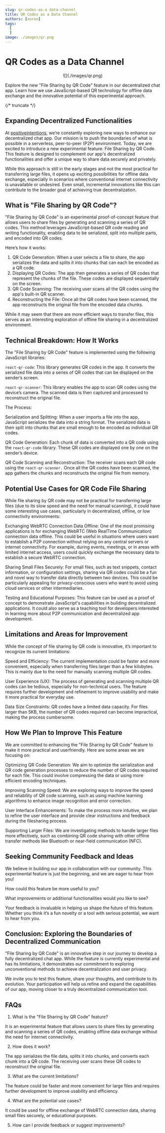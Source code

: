 ```yaml
---
slug: qr-codes-as-a data-channel
title: QR Codes as a Data Channel
authors: [xoron]
tags:
  [
  ]
image: ./images/qr.png
---
```


# QR Codes as a Data Channel

<NLevelAnalytics />

<center>
![](./images/qr.png)
</center>

Explore the new "File Sharing by QR Code" feature in our decentralized chat app. Learn how we use JavaScript-based QR technology for offline data exchange and the innovative potential of this experimental approach.

{/* truncate */}


## Expanding Decentralized Functionalities

At [positiveintentions](https://chat.positiveintentions.com//qr), we’re constantly exploring new ways to enhance our decentralized chat app. Our mission is to push the boundaries of what is possible in a serverless, peer-to-peer (P2P) environment. Today, we are excited to introduce a new experimental feature: File Sharing by QR Code. This feature is designed to complement our app's decentralized functionalities and offer a unique way to share data securely and privately.

While this approach is still in the early stages and not the most practical for transferring large files, it opens up exciting possibilities for offline data exchange, especially in scenarios where conventional internet connectivity is unavailable or undesired. Even small, incremental innovations like this can contribute to the broader goal of achieving true decentralization.

## What is "File Sharing by QR Code"?

"File Sharing by QR Code" is an experimental proof-of-concept feature that allows users to share files by generating and scanning a series of QR codes. This method leverages JavaScript-based QR code reading and writing functionality, enabling data to be serialized, split into multiple parts, and encoded into QR codes.

Here’s how it works:

1. QR Code Generation: When a user selects a file to share, the app serializes the data and splits it into chunks that can each be encoded as a QR code.
2. Displaying QR Codes: The app then generates a series of QR codes that represent the chunks of the file. These codes are displayed sequentially on the screen.
3. QR Code Scanning: The receiving user scans all the QR codes using the app's built-in QR scanner.
4. Reconstructing the File: Once all the QR codes have been scanned, the app reconstructs the original file from the encoded data chunks.

While it may seem that there are more efficient ways to transfer files, this serves as an interesting exploration of offline file sharing in a decentralized environment.

## Technical Breakdown: How It Works

The "File Sharing by QR Code" feature is implemented using the following JavaScript libraries:

`react-qr-code`: This library generates QR codes in the app. It converts the serialized file data into a series of QR codes that can be displayed on the sender’s screen.

`react-qr-scanner`: This library enables the app to scan QR codes using the device’s camera. The scanned data is then captured and processed to reconstruct the original file.

The Process:

Serialization and Splitting: When a user imports a file into the app, JavaScript serializes the data into a string format. The serialized data is then split into chunks that are small enough to be encoded as individual QR codes.

QR Code Generation: Each chunk of data is converted into a QR code using the `react-qr-code` library. These QR codes are displayed one by one on the sender’s device.

QR Code Scanning and Reconstruction: The receiver scans each QR code using the `react-qr-scanner.` Once all the QR codes have been scanned, the app gathers the chunks and reconstructs the original file from memory.

## Potential Use Cases for QR Code File Sharing

While file sharing by QR code may not be practical for transferring large files (due to its slow speed and the need for manual scanning), it could have some interesting use cases, particularly in decentralized, offline, or low connectivity environments:

Exchanging WebRTC Connection Data Offline: One of the most promising applications is for exchanging WebRTC (Web RealTime Communication) connection data offline. This could be useful in situations where users want to establish a P2P connection without relying on any central servers or internet connectivity. For example, during events, meetings, or in areas with limited internet access, users could quickly exchange the necessary data to establish a secure WebRTC connection.

Sharing Small Files Securely: For small files, such as text snippets, contact information, or configuration settings, sharing via QR codes could be a fun and novel way to transfer data directly between two devices. This could be particularly appealing for privacy-conscious users who want to avoid using cloud services or other intermediaries.

Testing and Educational Purposes: This feature can be used as a proof of concept to demonstrate JavaScript's capabilities in building decentralized applications. It could also serve as a teaching tool for developers interested in learning more about P2P communication and decentralized app development.

## Limitations and Areas for Improvement

While the concept of file sharing by QR code is innovative, it’s important to recognize its current limitations:

Speed and Efficiency: The current implementation could be faster and more convenient, especially when transferring files larger than a few kilobytes. This is mainly due to the need for manually scanning multiple QR codes.

User Experience (UX): The process of generating and scanning multiple QR codes can be tedious, especially for non-technical users. The feature requires further development and refinement to improve usability and make it more practical for everyday use.

Data Size Constraints: QR codes have a limited data capacity. For files larger than 5KB, the number of QR codes required can become impractical, making the process cumbersome.

## How We Plan to Improve This Feature

We are committed to enhancing the "File Sharing by QR Code" feature to make it more practical and userfriendly. Here are some areas we are focusing on:

Optimizing QR Code Generation: We aim to optimize the serialization and QR code generation processes to reduce the number of QR codes required for each file. This could involve compressing the data or using more efficient encoding techniques.

Improving Scanning Speed: We are exploring ways to improve the speed and reliability of QR code scanning, such as using machine learning algorithms to enhance image recognition and error correction.

User Interface Enhancements: To make the process more intuitive, we plan to refine the user interface and provide clear instructions and feedback during the filesharing process.

Supporting Larger Files: We are investigating methods to handle larger files more effectively, such as combining QR code sharing with other offline transfer methods like Bluetooth or near-field communication (NFC).

## Seeking Community Feedback and Ideas

We believe in building our app in collaboration with our community. This experimental feature is just the beginning, and we are eager to hear from you!

How could this feature be more useful to you?

What improvements or additional functionalities would you like to see?

Your feedback is invaluable in helping us shape the future of this feature. Whether you think it’s a fun novelty or a tool with serious potential, we want to hear from you.

## Conclusion: Exploring the Boundaries of Decentralized Communication

"File Sharing by QR Code" is an innovative step in our journey to develop a fully decentralized chat app. While the feature is currently experimental and has its limitations, it demonstrates our commitment to exploring unconventional methods to achieve decentralization and user privacy.

We invite you to test this feature, share your thoughts, and contribute to its evolution. Your participation will help us refine and expand the capabilities of our app, moving closer to a truly decentralized communication tool.

## FAQs

1. What is the "File Sharing by QR Code" feature?

It is an experimental feature that allows users to share files by generating and scanning a series of QR codes, enabling offline data exchange without the need for internet connectivity.

2. How does it work?

The app serializes the file data, splits it into chunks, and converts each chunk into a QR code. The receiving user scans these QR codes to reconstruct the original file.

3. What are the current limitations?

The feature could be faster and more convenient for large files and requires further development to improve usability and efficiency.

4. What are the potential use cases?

It could be used for offline exchange of WebRTC connection data, sharing small files securely, or educational purposes.

5. How can I provide feedback or suggest improvements?

